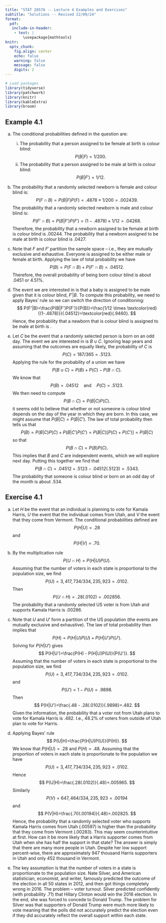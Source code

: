 ---
title: "STAT 2857A -- Lecture 4 Examples and Exercises"
subtitle: "Solutions -- Revised 22/09/24"
format: 
  pdf: 
   include-in-header: 
    - text: |
        \usepackage{mathtools}
knitr: 
  opts_chunk:
    fig.align: center
    echo: false
    warning: false
    message: false
    digits: 2
---

```{r}
# Load packages
library(tidyverse)
library(patchwork)
library(knitr)
library(kableExtra)
library(broom)
```

## Example 4.1

a) The conditional probabilities defined in the question are:

    i) The probability that a person assigned to be female at birth is colour blind:
  $$
  P(B|F)=1/200.
  $$
    ii) The probability that a person assigned to be male at birth is colour blind:
  $$
  P(B|F')=1/12.
  $$
b) The probability that a randomly selected newborn is female and colour blind is:
$$
P(F \cap B)=P(B|F)P(F)=.4878 \times 1/200=.002439.
$$
The probability that a randomly selected newborn is male and colour blind is:
$$
P(F' \cap B)=P(B|F')P(F')=(1-.4878) \times 1/12=.04268.
$$
Therefore, the probability that a newborn assigned to be female at birth is colour blind is .00244. The probability that a newborn assigned to be male at birth is colour blind is .0427.

c) Note that $F$ and $F'$ partition the sample space -- i.e., they are mutually exclusive and exhaustive. Everyone is assigned to be either male or female at birth. Applying the law of total probability we have
$$
P(B)=P(F \cap B) + P(F' \cap B)=.04512.
$$
Therefore, the overall probability of being born colour blind is about .0451 or 4.51%. 

d) The event we are interested in is that a baby is assigned to be male given that it is colour blind, $F'|B$. To compute this probability, we need to apply Bayes' rule so we can switch the direction of conditioning:
$$
P(F'|B)=\frac{P(B|F')P(F')}{P(B)}=\frac{1/12 \times \textcolor{red}{(1-.4878)}}{.04512}=\textcolor{red}{.9460}.
$$
Hence, the probability that a newborn that is colour blind is assigned to be male at birth is \textcolor{red}{.946}.

e) Let $C$ be the event that a randomly selected person is born on an odd day. The event we are interested in is $B \cup C$. Ignoring leap years and assuming that the outcomes are equally likely, the probability of $C$ is
$$
P(C)=187/365=.5123.
$$
Applying the rule for the probability of a union we have
$$
P(B \cup C)=P(B) + P(C) - P(B\cap C).
$$
We know that
$$
P(B)=.04512 \quad \mathrm{and} \quad P(C)=.5123.
$$
We then need to compute 
$$
P(B\cap C)=P(B|C)P(C). 
$$
it seems odd to believe that whether or not someone is colour blind depends on the day of the year in which they are born. In this case, we might assume that $P(B|C)=P(B|C')$. The law of total probability then tells us that
$$
P(B)=P(B|C)P(C)+P(B|C')P(C')=P(B|C)[P(C) + P(C')]=P(B|C)
$$
so that
$$
P(B\cap C)=P(B)P(C).
$$
This implies that $B$ and $C$ are independent events, which we will explore next day. Putting this together we find that
$$
P(B \cap C)=.04512 + .5123 - .04512(.5123)=.5343.
$$
The probability that someone is colour blind or born on an odd day of the month is about .534.

## Exercise 4.1

a) Let $H$ be the event that an individual is planning to vote for Kamala Harris, $U$ the event that the individual comes from Utah, and $V$ the event that they come from Vermont. The conditional probabilities defined are
$$
P(H|U)=.28
$$
and
$$
P(H|V)=.70.
$$

b) By the multiplication rule
$$
P(U \cap H)=P(H|U)P(U).
$$
Assuming that the number of voters in each state is proportional to the population size, we find
$$
P(U)=3,417,734/334,235,923=.0102.
$$
Then
$$
P(U \cap H)=.28(.0102)=.002856.
$$
The probability that a randomly selected US voter is from Utah and supports Kamala Harris is .00286.

c) Note that $U$ and $U'$ form a partition of the US population (the events are mutually exclusive and exhaustive). The law of total probability then implies that
$$
P(H)=P(H|U)P(U) + P(H|U')P(U').
$$
Solving for $P(H|U')$ gives
$$
P(H|U')=\frac{P(H) - P(H|U)P(U)}{P(U')}.
$$
Assuming that the number of voters in each state is proportional to the population size, we find
$$
P(U)=3,417,734/334,235,923=.0102.
$$
and
$$
P(U')=1-P(U)=.9898.
$$
Then 
$$
P(H|U')=\frac{.48 - .28(.0102)}{.9898}=.482.
$$
Given the information, the probability that a voter not from Utah plans to vote for Kamala Harris is .482. I.e., 48.2% of voters from outside of Utah plan to vote for Harris. 

d) Applying Bayes' rule
$$
P(U|H)=\frac{P(H|U)P(U)}{P(H)}.
$$
We know that $P(H|U)=.28$ and $P(H)=.48$. Assuming that the proportion of voters in each state is proportionate to the population we have
$$
P(U)=3,417,734/334,235,923=.0102.
$$
Hence
$$
P(U|H)=\frac{.28(.0102)}{.48}=.005965.
$$
Similarly
$$
P(V)=647,464/334,235,923=.00194
$$
and
$$
P(V|H)=\frac{.70(.00194)}{.48}=.002825.
$$
Hence, the probability that a randomly selected voter who supports Kamala Harris comes from Utah (.00597) is higher than the probability that they come from Vermont (.00283). This may seem counterintuitive at first. How can it be more likely that a Harris supporter comes from Utah when she has half the support in that state? The answer is simply that there are many more people in Utah. Despite her low support percent-wise, there are approximately 947 thousand Harris supporters in Utah and only 452 thousand in Vermont.

e) The key assumption is that the number of voters in a state is proportionate to the population size. Nate Silver, and American statistician, economist, and writer, famously predicted the outcome of the election in all 50 states in 2012, and then got things completely wrong in 2016. The problem -- voter turnout. Silver predicted confidently (with probability .71) that Hillary Clinton would win the 2016 election. In the end, she was forced to concede to Donald Trump. The problem for Silver was that supporters of Donald Trump were much more likely to vote meaning that the polls did not accurately predict the election even if they did accurately reflect the overall support within each state.  
